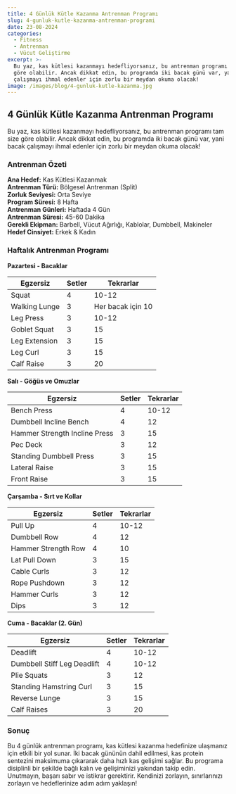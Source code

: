 ```yaml
---
title: 4 Günlük Kütle Kazanma Antrenman Programı
slug: 4-gunluk-kutle-kazanma-antrenman-programi
date: 23-08-2024
categories:
  - Fitness
  - Antrenman
  - Vücut Geliştirme
excerpt: >-
  Bu yaz, kas kütlesi kazanmayı hedefliyorsanız, bu antrenman programı tam size
  göre olabilir. Ancak dikkat edin, bu programda iki bacak günü var, yani bacak
  çalışmayı ihmal edenler için zorlu bir meydan okuma olacak!
image: /images/blog/4-gunluk-kutle-kazanma.jpg
---
```


## 4 Günlük Kütle Kazanma Antrenman Programı

Bu yaz, kas kütlesi kazanmayı hedefliyorsanız, bu antrenman programı tam size göre olabilir. Ancak dikkat edin, bu programda iki bacak günü var, yani bacak çalışmayı ihmal edenler için zorlu bir meydan okuma olacak!

### Antrenman Özeti

**Ana Hedef:** Kas Kütlesi Kazanmak  
**Antrenman Türü:** Bölgesel Antrenman (Split)  
**Zorluk Seviyesi:** Orta Seviye  
**Program Süresi:** 8 Hafta  
**Antrenman Günleri:** Haftada 4 Gün  
**Antrenman Süresi:** 45-60 Dakika  
**Gerekli Ekipman:** Barbell, Vücut Ağırlığı, Kablolar, Dumbbell, Makineler  
**Hedef Cinsiyet:** Erkek & Kadın  

### Haftalık Antrenman Programı

**Pazartesi - Bacaklar**

<table className="prose w-full table-auto text-left border-collapse border border-gray-200 dark:border-gray-600">
  <thead className="bg-gray-200 dark:bg-gray-700">
    <tr>
      <th className="border px-4 py-2 dark:border-gray-600 text-black dark:text-white">Egzersiz</th>
      <th className="border px-4 py-2 dark:border-gray-600 text-black dark:text-white">Setler</th>
      <th className="border px-4 py-2 dark:border-gray-600 text-black dark:text-white">Tekrarlar</th>
    </tr>
  </thead>
  <tbody>
    <tr className="bg-gray-100 dark:bg-gray-800">
      <td className="border px-4 py-2 dark:border-gray-600">Squat</td>
      <td className="border px-4 py-2 dark:border-gray-600">4</td>
      <td className="border px-4 py-2 dark:border-gray-600">10-12</td>
    </tr>
    <tr>
      <td className="border px-4 py-2 dark:border-gray-600">Walking Lunge</td>
      <td className="border px-4 py-2 dark:border-gray-600">3</td>
      <td className="border px-4 py-2 dark:border-gray-600">Her bacak için 10</td>
    </tr>
    <tr className="bg-gray-100 dark:bg-gray-800">
      <td className="border px-4 py-2 dark:border-gray-600">Leg Press</td>
      <td className="border px-4 py-2 dark:border-gray-600">3</td>
      <td className="border px-4 py-2 dark:border-gray-600">10-12</td>
    </tr>
    <tr>
      <td className="border px-4 py-2 dark:border-gray-600">Goblet Squat</td>
      <td className="border px-4 py-2 dark:border-gray-600">3</td>
      <td className="border px-4 py-2 dark:border-gray-600">15</td>
    </tr>
    <tr className="bg-gray-100 dark:bg-gray-800">
      <td className="border px-4 py-2 dark:border-gray-600">Leg Extension</td>
      <td className="border px-4 py-2 dark:border-gray-600">3</td>
      <td className="border px-4 py-2 dark:border-gray-600">15</td>
    </tr>
    <tr>
      <td className="border px-4 py-2 dark:border-gray-600">Leg Curl</td>
      <td className="border px-4 py-2 dark:border-gray-600">3</td>
      <td className="border px-4 py-2 dark:border-gray-600">15</td>
    </tr>
    <tr className="bg-gray-100 dark:bg-gray-800">
      <td className="border px-4 py-2 dark:border-gray-600">Calf Raise</td>
      <td className="border px-4 py-2 dark:border-gray-600">3</td>
      <td className="border px-4 py-2 dark:border-gray-600">20</td>
    </tr>
  </tbody>
</table>

**Salı - Göğüs ve Omuzlar**

<table className="prose w-full table-auto text-left border-collapse border border-gray-200 dark:border-gray-600">
  <thead className="bg-gray-200 dark:bg-gray-700">
    <tr>
      <th className="border px-4 py-2 dark:border-gray-600 text-black dark:text-white">Egzersiz</th>
      <th className="border px-4 py-2 dark:border-gray-600 text-black dark:text-white">Setler</th>
      <th className="border px-4 py-2 dark:border-gray-600 text-black dark:text-white">Tekrarlar</th>
    </tr>
  </thead>
  <tbody>
    <tr className="bg-gray-100 dark:bg-gray-800">
      <td className="border px-4 py-2 dark:border-gray-600">Bench Press</td>
      <td className="border px-4 py-2 dark:border-gray-600">4</td>
      <td className="border px-4 py-2 dark:border-gray-600">10-12</td>
    </tr>
    <tr>
      <td className="border px-4 py-2 dark:border-gray-600">Dumbbell Incline Bench</td>
      <td className="border px-4 py-2 dark:border-gray-600">4</td>
      <td className="border px-4 py-2 dark:border-gray-600">12</td>
    </tr>
    <tr className="bg-gray-100 dark:bg-gray-800">
      <td className="border px-4 py-2 dark:border-gray-600">Hammer Strength Incline Press</td>
      <td className="border px-4 py-2 dark:border-gray-600">3</td>
      <td className="border px-4 py-2 dark:border-gray-600">15</td>
    </tr>
    <tr>
      <td className="border px-4 py-2 dark:border-gray-600">Pec Deck</td>
      <td className="border px-4 py-2 dark:border-gray-600">3</td>
      <td className="border px-4 py-2 dark:border-gray-600">12</td>
    </tr>
    <tr className="bg-gray-100 dark:bg-gray-800">
      <td className="border px-4 py-2 dark:border-gray-600">Standing Dumbbell Press</td>
      <td className="border px-4 py-2 dark:border-gray-600">3</td>
      <td className="border px-4 py-2 dark:border-gray-600">15</td>
    </tr>
    <tr>
      <td className="border px-4 py-2 dark:border-gray-600">Lateral Raise</td>
      <td className="border px-4 py-2 dark:border-gray-600">3</td>
      <td className="border px-4 py-2 dark:border-gray-600">15</td>
    </tr>
    <tr className="bg-gray-100 dark:bg-gray-800">
      <td className="border px-4 py-2 dark:border-gray-600">Front Raise</td>
      <td className="border px-4 py-2 dark:border-gray-600">3</td>
      <td className="border px-4 py-2 dark:border-gray-600">15</td>
    </tr>
  </tbody>
</table>

**Çarşamba - Sırt ve Kollar**

<table className="prose w-full table-auto text-left border-collapse border border-gray-200 dark:border-gray-600">
  <thead className="bg-gray-200 dark:bg-gray-700">
    <tr>
      <th className="border px-4 py-2 dark:border-gray-600 text-black dark:text-white">Egzersiz</th>
      <th className="border px-4 py-2 dark:border-gray-600 text-black dark:text-white">Setler</th>
      <th className="border px-4 py-2 dark:border-gray-600 text-black dark:text-white">Tekrarlar</th>
    </tr>
  </thead>
  <tbody>
    <tr className="bg-gray-100 dark:bg-gray-800">
      <td className="border px-4 py-2 dark:border-gray-600">Pull Up</td>
      <td className="border px-4 py-2 dark:border-gray-600">4</td>
      <td className="border px-4 py-2 dark:border-gray-600">10-12</td>
    </tr>
    <tr>
      <td className="border px-4 py-2 dark:border-gray-600">Dumbbell Row</td>
      <td className="border px-4 py-2 dark:border-gray-600">4</td>
      <td className="border px-4 py-2 dark:border-gray-600">12</td>
    </tr>
    <tr className="bg-gray-100 dark:bg-gray-800">
      <td className="border px-4 py-2 dark:border-gray-600">Hammer Strength Row</td>
      <td className="border px-4 py-2 dark:border-gray-600">4</td>
      <td className="border px-4 py-2 dark:border-gray-600">10</td>
    </tr>
    <tr>
      <td className="border px-4 py-2 dark:border-gray-600">Lat Pull Down</td>
      <td className="border px-4 py-2 dark:border-gray-600">3</td>
      <td className="border px-4 py-2 dark:border-gray-600">15</td>
    </tr>
    <tr className="bg-gray-100 dark:bg-gray-800">
      <td className="border px-4 py-2 dark:border-gray-600">Cable Curls</td>
      <td className="border px-4 py-2 dark:border-gray-600">3</td>
      <td className="border px-4 py-2 dark:border-gray-600">12</td>
    </tr>
    <tr>
      <td className="border px-4 py-2 dark:border-gray-600">Rope Pushdown</td>
      <td className="border px-4 py-2 dark:border-gray-600">3</td>
      <td className="border px-4 py-2 dark:border-gray-600">12</td>
    </tr>
    <tr className="bg-gray-100 dark:bg-gray-800">
      <td className="border px-4 py-2 dark:border-gray-600">Hammer Curls</td>
      <td className="border px-4 py-2 dark:border-gray-600">3</td>
      <td className="border px-4 py-2 dark:border-gray-600">12</td>
    </tr>
    <tr>
      <td className="border px-4 py-2 dark:border-gray-600">Dips</td>
      <td className="border px-4 py-2 dark:border-gray-600">3</td>
      <td className="border px-4 py-2 dark:border-gray-600">12</td>
    </tr>
  </tbody>
</table>

**Cuma - Bacaklar (2. Gün)**

<table className="prose w-full table-auto text-left border-collapse border border-gray-200 dark:border-gray-600">
  <thead className="bg-gray-200 dark:bg-gray-700">
    <tr>
      <th className="border px-4 py-2 dark:border-gray-600 text-black dark:text-white">Egzersiz</th>
      <th className="border px-4 py-2 dark:border-gray-600 text-black dark:text-white">Setler</th>
      <th className="border px-4 py-2 dark:border-gray-600 text-black dark:text-white">Tekrarlar</th>
    </tr>
  </thead>
  <tbody>
    <tr className="bg-gray-100 dark:bg-gray-800">
      <td className="border px-4 py-2 dark:border-gray-600">Deadlift</td>
      <td className="border px-4 py-2 dark:border-gray-600">4</td>
      <td className="border px-4 py-2 dark:border-gray-600">10-12</td>
    </tr>
    <tr>
      <td className="border px-4 py-2 dark:border-gray-600">Dumbbell Stiff Leg Deadlift</td>
      <td className="border px-4 py-2 dark:border-gray-600">4</td>
      <td className="border px-4 py-2 dark:border-gray-600">10-12</td>
    </tr>
    <tr className="bg-gray-100 dark:bg-gray-800">
      <td className="border px-4 py-2 dark:border-gray-600">Plie Squats</td>
      <td className="border px-4 py-2 dark:border-gray-600">3</td>
      <td className="border px-4 py-2 dark:border-gray-600">12</td>
    </tr>
    <tr>
      <td className="border px-4 py-2 dark:border-gray-600">Standing Hamstring Curl</td>
      <td className="border px-4 py-2 dark:border-gray-600">3</td>
      <td className="border px-4 py-2 dark:border-gray-600">15</td>
    </tr>
    <tr className="bg-gray-100 dark:bg-gray-800">
      <td className="border px-4 py-2 dark:border-gray-600">Reverse Lunge</td>
      <td className="border px-4 py-2 dark:border-gray-600">3</td>
      <td className="border px-4 py-2 dark:border-gray-600">15</td>
    </tr>
    <tr>
      <td className="border px-4 py-2 dark:border-gray-600">Calf Raises</td>
      <td className="border px-4 py-2 dark:border-gray-600">3</td>
      <td className="border px-4 py-2 dark:border-gray-600">20</td>
    </tr>
  </tbody>
</table>

### Sonuç

Bu 4 günlük antrenman programı, kas kütlesi kazanma hedefinize ulaşmanız için etkili bir yol sunar. İki bacak gününün dahil edilmesi, kas protein sentezini maksimuma çıkararak daha hızlı kas gelişimi sağlar. Bu programa disiplinli bir şekilde bağlı kalın ve gelişiminizi yakından takip edin. Unutmayın, başarı sabır ve istikrar gerektirir. Kendinizi zorlayın, sınırlarınızı zorlayın ve hedeflerinize adım adım yaklaşın!
